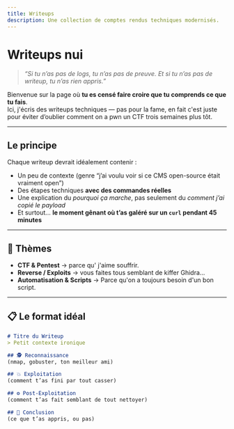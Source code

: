 ```yaml
---
title: Writeups
description: Une collection de comptes rendus techniques modernisés.
---
```


# Writeups nui

> _“Si tu n’as pas de logs, tu n’as pas de preuve. Et si tu n’as pas de writeup, tu n’as rien appris.”_  

Bienvenue sur la page où **tu es censé faire croire que tu comprends ce que tu fais**.  
Ici, j'écris des writeups techniques — pas pour la fame, en fait c'est juste pour éviter d’oublier comment on a pwn un CTF trois semaines plus tôt.

---

## Le principe

Chaque writeup devrait idéalement contenir :
- Un peu de contexte (genre “j’ai voulu voir si ce CMS open-source était vraiment open”)
- Des étapes techniques **avec des commandes réelles**
- Une explication du _pourquoi ça marche_, pas seulement du _comment j’ai copié le payload_
- Et surtout… **le moment gênant où t’as galéré sur un `curl` pendant 45 minutes**

---

## 🧰 Thèmes 


- **CTF & Pentest** → parce qu' j'aime souffrir.
- **Reverse / Exploits** → vous faites tous semblant de kiffer Ghidra...
- **Automatisation & Scripts** → Parce qu'on a toujours besoin d'un bon script.

---

## 📋 Le format idéal

```md
# Titre du Writeup
> Petit contexte ironique

## 🕵️ Reconnaissance
(nmap, gobuster, ton meilleur ami)

## 💥 Exploitation
(comment t’as fini par tout casser)

## ⚙️ Post-Exploitation
(comment t’as fait semblant de tout nettoyer)

## 💭 Conclusion
(ce que t’as appris, ou pas)
